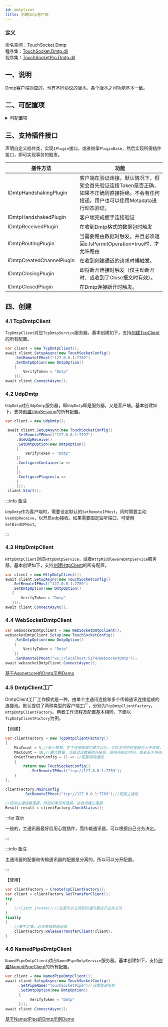 ```yaml
---
id: dmtplient
title: 创建Dmtp客户端
---
```



### 定义

命名空间：TouchSocket.Dmtp <br/>
程序集：[TouchSocket.Dmtp.dll](https://www.nuget.org/packages/TouchSocket.Dmtp)<br/>
程序集：[TouchSocketPro.Dmtp.dll](https://www.nuget.org/packages/TouchSocketPro.Dmtp) <Pro/> 

## 一、说明

Dmtp客户端对应的，也有不同协议的版本。各个版本之间功能基本一致。

## 二、可配置项

<details>
<summary>可配置项</summary>
<div>

#### SetDmtpOption
设置Dmtp相关配置。其中包含：

- VerifyToken：设置验证口令。 
- Id：连接时指定Id。
- Metadata：连接时指定元数据。可以在连接时，指定一些字符串键值对。

</div>
</details>

## 三、支持插件接口

声明自定义插件类，实现`IPlugin`接口，或者继承`PluginBase`，然后实现所需插件接口，即可实现事务的触发。

|  插件方法 | 功能 |
| --- | --- |
| IDmtpHandshakingPlugin | 客户端在验证连接。默认情况下，框架会首先验证连接Token是否正确，如果不正确则直接拒绝。不会有任何投递。用户也可以使用Metadata进行动态验证。 |
| IDmtpHandshakedPlugin | 客户端完成握手连接验证 |
| IDmtpReceivedPlugin | 在收到Dmtp格式的数据包时触发 |
| IDmtpRoutingPlugin | 当需要路由数据时触发，并且必须返回e.IsPermitOperation=true时，才允许路由 |
| IDmtpCreatedChannelPlugin | 在收到创建通道的请求时候触发。 |
| IDmtpClosingPlugin | 即将断开连接时触发（仅主动断开时、或收到了Close报文时有效）。 |
| IDmtpClosedPlugin | 在Dmtp连接断开时触发。 |


## 四、创建

### 4.1 TcpDmtpClient

`TcpDmtpClient`对应`TcpDmtpService`服务器。基本创建如下，支持[创建TcpClient](./tcpclient.mdx)的所有配置。

<BilibiliCard title="创建Tcp协议的Dmtp客户端" link="https://www.bilibili.com/cheese/play/ep1726347" isPro="true"/>

```csharp showLineNumbers
var client = new TcpDmtpClient();
await client.SetupAsync(new TouchSocketConfig()
    .SetRemoteIPHost("127.0.0.1:7789")
    .SetDmtpOption(new DmtpOption()
    {
        VerifyToken = "Dmtp"
    }));
await client.ConnectAsync();
```

### 4.2 UdpDmtp

`UdpDmtp`对应`UdpDmtp`服务器，即`UdpDmtp`即是服务器，又是客户端。基本创建如下，支持[创建UdpSession](./udpsession.mdx)的所有配置。

<BilibiliCard title="创建Udp协议的Dmtp客户端" link="https://www.bilibili.com/cheese/play/ep1726349" isPro="true"/>

```csharp {1,4-6,11} showLineNumbers
var client = new UdpDmtp();

 await client.SetupAsync(new TouchSocketConfig()
     .SetRemoteIPHost("127.0.0.1:7797")
     .UseUdpReceive()
     .SetDmtpOption(new DmtpOption()
     {
         VerifyToken = "Dmtp"
     })
     .ConfigureContainer(a =>
     {
     })
     .ConfigurePlugins(a =>
     {
     }));
 client.Start();
```

:::info 备注

`UdpDmtp`作为客户端时，需要设定默认的`SetRemoteIPHost`，同时需要主动`UseUdpReceive`，以开启udp接收。如果需要固定监听端口，可使用`SetBindIPHost`。

:::  

### 4.3 HttpDmtpClient

`HttpDmtpClient`对应`HttpDmtpService`，或者`HttpMiddlewareDmtpService`服务器。基本创建如下，支持[创建HttpClient](./httpclient.mdx)的所有配置。

<BilibiliCard title="创建Http协议的Dmtp客户端" link="https://www.bilibili.com/cheese/play/ep1726352" isPro="true"/>

```csharp showLineNumbers
var client = new HttpDmtpClient();
await client.SetupAsync(new TouchSocketConfig()
   .SetRemoteIPHost("127.0.0.1:7789")
   .SetDmtpOption(new DmtpOption()
   {
       VerifyToken = "Dmtp"
   }));
await client.ConnectAsync();
```

### 4.4 WebSocketDmtpClient

<BilibiliCard title="创建WebSocket协议的Dmtp客户端" link="https://www.bilibili.com/cheese/play/ep1726355" isPro="true"/>

```csharp showLineNumbers
var websocketDmtpClient = new WebSocketDmtpClient();
websocketDmtpClient.Setup(new TouchSocketConfig()
    .SetDmtpOption(new DmtpOption()
    {
        VerifyToken = "Dmtp"
    })
    .SetRemoteIPHost("ws://localhost:5174/WebSocketDmtp"));
await websocketDmtpClient.ConnectAsync();
```

[基于Aspnetcore的Dmtp示例Demo](https://gitee.com/RRQM_Home/TouchSocket/tree/master/examples/Dmtp/DmtpWebApplication)


### 4.5 DmtpClient工厂 <Pro/> 

DmtpClient工厂工作模式是一种，由单个主通讯连接和多个传输通讯连接组成的连接池。默认提供了两种类型的客户端工厂，分别为`TcpDmtpClientFactory`，`HttpDmtpClientFactory`。两者工作流程及配置基本相同，下面以`TcpDmtpClientFactory`为例。

【创建】
```csharp showLineNumbers
var clientFactory = new TcpDmtpClientFactory()
{
    MinCount = 5,//最小数量，在主连接器成功建立以后，会检测可用连接是否大于该值，否的话会自动建立。
    MaxCount = 10,//最大数量，当超过该数量的连接后，会等待指定时间，或者永久等待。
    OnGetTransferConfig = () => //配置辅助通信
    {
        return new TouchSocketConfig()
           .SetRemoteIPHost("tcp://127.0.0.1:7789");
    }
};

clientFactory.MainConfig
        .SetRemoteIPHost("tcp://127.0.0.1:7789");//配置主通信

//检测主通信器连接，然后如果没有连接，会自动建立连接
Result result = clientFactory.CheckStatus();
```

:::tip 提示

一般的，主通讯器最好启用心跳插件，而传输通讯器，可以根据自己业务决定。

:::  

:::info 备注

主通讯器的配置和传输通讯器的配置是分离的，所以可以分开配置。

:::  

【使用】

```csharp showLineNumbers
var clientFactory = CreateTcpClientFactory();
var client = clientFactory.GetTransferClient();
try
{
    //client.Invoke();//这里可以让得到的通讯器进行业务交流
}
finally
{
    //重中之重，必须要释放通讯器
    clientFactory.ReleaseTransferClient(client);
}
```

### 4.6 NamedPipeDmtpClient

`NamedPipeDmtpClient`对应`NamedPipeDmtpService`服务器。基本创建如下，支持[创建NamedPipeClient](./namedpipeclient.mdx)的所有配置。

<BilibiliCard title="创建NamedPipe协议的Dmtp客户端" link="https://www.bilibili.com/cheese/play/ep1726360" isPro="true"/>

```csharp showLineNumbers
var client = new NamedPipeDmtpClient();
await client.SetupAsync(new TouchSocketConfig()
      .SetPipeName("TouchSocketPipe")//设置管道名称
      .SetDmtpOption(new DmtpOption()
      {
           VerifyToken = "Dmtp"
      }));
await client.ConnectAsync();
```

[基于NamedPipe的Dmtp示例Demo](https://gitee.com/RRQM_Home/TouchSocket/tree/master/examples/Dmtp/NamedPipeDmtpConsoleApp)